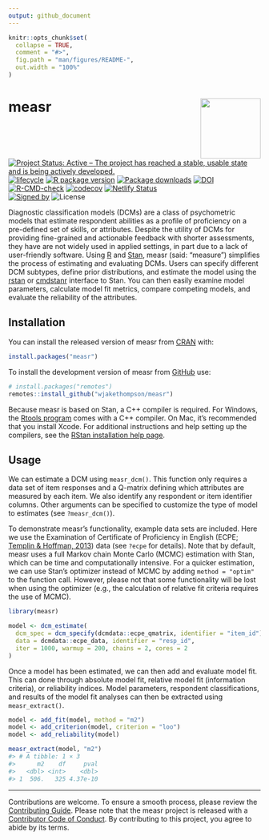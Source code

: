 ```yaml
---
output: github_document
---
```


<!-- README.md is generated from README.Rmd. Please edit that file -->

```r
knitr::opts_chunk$set(
  collapse = TRUE,
  comment = "#>",
  fig.path = "man/figures/README-",
  out.width = "100%"
)
```

# measr <img src="man/figures/logo.png" align ="right" width="120"/>

<!-- badges: start -->
[![Project Status: Active – The project has reached a stable, usable state and is being actively developed.](https://www.repostatus.org/badges/latest/active.svg)](https://www.repostatus.org/#active)
[![lifecycle](https://img.shields.io/badge/lifecycle-stable-brightgreen.svg)](https://lifecycle.r-lib.org/articles/stages.html)
[![R package version](https://www.r-pkg.org/badges/version/measr)](https://cran.r-project.org/package=measr)
[![Package downloads](https://cranlogs.r-pkg.org/badges/grand-total/measr)](https://cran.r-project.org/package=measr)
[![DOI](https://joss.theoj.org/papers/10.21105/joss.05742/status.svg)](https://doi.org/10.21105/joss.05742)</br>
[![R-CMD-check](https://github.com/wjakethompson/measr/actions/workflows/R-CMD-check.yaml/badge.svg)](https://github.com/wjakethompson/measr/actions/workflows/R-CMD-check.yaml)
[![codecov](https://codecov.io/gh/wjakethompson/measr/branch/main/graph/badge.svg?token=JtF3xtGt6g)](https://app.codecov.io/gh/wjakethompson/measr)
[![Netlify Status](https://api.netlify.com/api/v1/badges/b82caf01-0611-4f8b-bbca-5b89b5a80791/deploy-status)](https://app.netlify.com/sites/measr/deploys)</br>
[![Signed by](https://img.shields.io/badge/Keybase-Verified-brightgreen.svg)](https://keybase.io/wjakethompson)
![License](https://img.shields.io/badge/License-GPL_v3-blue.svg)
<!-- badges: end -->

Diagnostic classification models (DCMs) are a class of psychometric models that estimate respondent abilities as a profile of proficiency on a pre-defined set of skills, or attributes.
Despite the utility of DCMs for providing fine-grained and actionable feedback with shorter assessments, they have are not widely used in applied settings, in part due to a lack of user-friendly software.
Using [R](https://www.r-project.org/) and [Stan](https://mc-stan.org/), measr (said: "measure") simplifies the process of estimating and evaluating DCMs.
Users can specify different DCM subtypes, define prior distributions, and estimate the model using the [rstan](https://mc-stan.org/rstan/) or [cmdstanr](https://mc-stan.org/cmdstanr/) interface to Stan.
You can then easily examine model parameters, calculate model fit metrics, compare competing models, and evaluate the reliability of the attributes.

## Installation

You can install the released version of measr from [CRAN](https://cran.r-project.org/) with:

```r
install.packages("measr")
```

To install the development version of measr from [GitHub](https://github.com/wjakethompson/measr) use:

```r
# install.packages("remotes")
remotes::install_github("wjakethompson/measr")
```

Because measr is based on Stan, a C++ compiler is required.
For Windows, the [Rtools program](https://cran.r-project.org/bin/windows/Rtools/) comes with a C++ compiler.
On Mac, it's recommended that you install Xcode.
For additional instructions and help setting up the compilers, see the [RStan installation help page](https://github.com/stan-dev/rstan/wiki/RStan-Getting-Started).

## Usage

We can estimate a DCM using `measr_dcm()`.
This function only requires a data set of item responses and a Q-matrix defining which attributes are measured by each item.
We also identify any respondent or item identifier columns.
Other arguments can be specified to customize the type of model to estimates (see `?measr_dcm()`).

To demonstrate measr's functionality, example data sets are included.
Here we use the Examination of Certificate of Proficiency in English (ECPE; [Templin & Hoffman, 2013](https://doi.org/10.1111/emip.12010)) data (see `?ecpe` for details).
Note that by default, measr uses a full Markov chain Monte Carlo (MCMC) estimation with Stan, which can be time and computationally intensive.
For a quicker estimation, we can use Stan's optimizer instead of MCMC by adding `method = "optim"` to the function call.
However, please not that some functionality will be lost when using the optimizer (e.g., the calculation of relative fit criteria requires the use of MCMC).

```r
library(measr)

model <- dcm_estimate(
  dcm_spec = dcm_specify(dcmdata::ecpe_qmatrix, identifier = "item_id"),
  data = dcmdata::ecpe_data, identifier = "resp_id",
  iter = 1000, warmup = 200, chains = 2, cores = 2
)
```

Once a model has been estimated, we can then add and evaluate model fit.
This can done through absolute model fit, relative model fit (information criteria), or reliability indices.
Model parameters, respondent classifications, and results of the model fit analyses can then be extracted using `measr_extract()`.

```r
model <- add_fit(model, method = "m2")
model <- add_criterion(model, criterion = "loo")
model <- add_reliability(model)

measr_extract(model, "m2")
#> # A tibble: 1 × 3
#>      m2    df     pval
#>   <dbl> <int>    <dbl>
#> 1  506.   325 4.37e-10
```


---

Contributions are welcome.
To ensure a smooth process, please review the [Contributing Guide](https://measr.info/dev/CONTRIBUTING.html).
Please note that the measr project is released with a [Contributor Code of Conduct](https://measr.info/CODE_OF_CONDUCT.html). By contributing to this project, you agree to abide by its terms.
